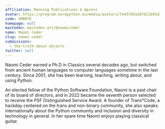 ```yaml
---
affiliation: Manning Publications & Apress
avatar: https://program.europython.eu/media/avatars/7e437d5a287d11b91d2c953a02ff384b_xE1JEBI.jpg
code: SM8RTE
homepage: null
mastodon: mastodon.art/@naomiceder
name: Naomi Ceder
slug: naomi-ceder
submissions:
  - the-truth-about-objects
twitter: null
---
```


Naomi Ceder earned a Ph.D in Classics several decades ago, but switched from
ancient human languages to computer languages sometime in the last century.
Since 2001, she has been learning, teaching, writing about, and using Python.

An elected fellow of the Python Software Foundation, Naomi is a past chair of
its board of directors, and in 2022 became the seventh person selected to
receive the PSF Distinguished Service Award. A founder of Trans\*Code, a hackday
centered on the trans and non-binary community, she also speaks internationally
about the Python community and inclusion and diversity in technology in general.
In her spare time Naomi enjoys playing classical guitar.
